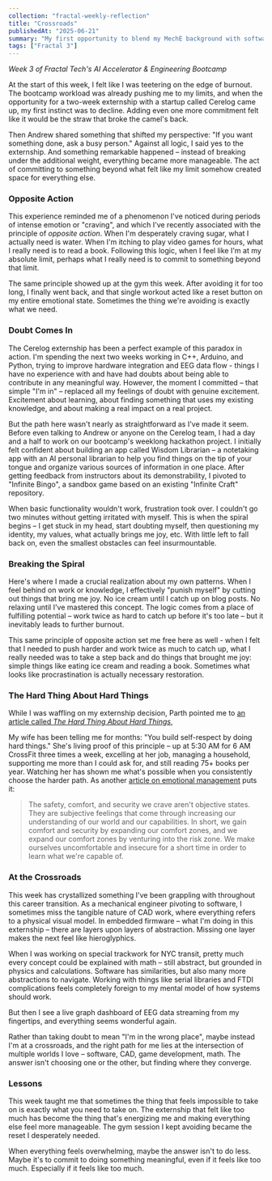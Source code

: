 ```yaml
---
collection: "fractal-weekly-reflection"
title: "Crossroads"
publishedAt: "2025-06-21"
summary: "My first opportunity to blend my MechE background with software"
tags: ["Fractal 3"]
---
```


_Week 3 of Fractal Tech's AI Accelerator & Engineering Bootcamp_

At the start of this week, I felt like I was teetering on the edge of burnout. The bootcamp workload was already pushing me to my limits, and when the opportunity for a two-week externship with a startup called Cerelog came up, my first instinct was to decline. Adding even one more commitment felt like it would be the straw that broke the camel's back.

Then Andrew shared something that shifted my perspective: "If you want something done, ask a busy person." Against all logic, I said yes to the externship. And something remarkable happened – instead of breaking under the additional weight, everything became more manageable. The act of committing to something beyond what felt like my limit somehow created space for everything else.

### Opposite Action

This experience reminded me of a phenomenon I've noticed during periods of intense emotion or "craving", and which I've recently associated with the principle of _opposite action_. When I'm desperately craving sugar, what I actually need is water. When I'm itching to play video games for hours, what I really need is to read a book. Following this logic, when I feel like I'm at my absolute limit, perhaps what I really need is to commit to something beyond that limit.

The same principle showed up at the gym this week. After avoiding it for too long, I finally went back, and that single workout acted like a reset button on my entire emotional state. Sometimes the thing we're avoiding is exactly what we need.

### Doubt Comes In

The Cerelog externship has been a perfect example of this paradox in action. I'm spending the next two weeks working in C++, Arduino, and Python, trying to improve hardware integration and EEG data flow - things I have no experience with and have had doubts about being able to contribute in any meaningful way. However, the moment I committed – that simple "I'm in" – replaced all my feelings of doubt with genuine excitement. Excitement about learning, about finding something that uses my existing knowledge, and about making a real impact on a real project.

But the path here wasn't nearly as straightforward as I've made it seem. Before even talking to Andrew or anyone on the Cerelog team, I had a day and a half to work on our bootcamp's weeklong hackathon project. I initially felt confident about building an app called Wisdom Librarian – a notetaking app with an AI personal librarian to help you find things on the tip of your tongue and organize various sources of information in one place. After getting feedback from instructors about its demonstrability, I pivoted to "Infinite Bingo", a sandbox game based on an existing "Infinite Craft" repository.

When basic functionality wouldn't work, frustration took over. I couldn't go two minutes without getting irritated with myself. This is when the spiral begins – I get stuck in my head, start doubting myself, then questioning my identity, my values, what actually brings me joy, etc. With little left to fall back on, even the smallest obstacles can feel insurmountable.

### Breaking the Spiral

Here's where I made a crucial realization about my own patterns. When I feel behind on work or knowledge, I effectively "punish myself" by cutting out things that bring me joy. No ice cream until I catch up on blog posts. No relaxing until I've mastered this concept. The logic comes from a place of fulfilling potential – work twice as hard to catch up before it's too late – but it inevitably leads to further burnout.

This same principle of opposite action set me free here as well - when I felt that I needed to push harder and work twice as much to catch up, what I really needed was to take a step back and do things that brought me joy: simple things like eating ice cream and reading a book. Sometimes what looks like procrastination is actually necessary restoration.

### The Hard Thing About Hard Things

While I was waffling on my externship decision, Parth pointed me to [an article called _The Hard Thing About Hard Things_](https://www.thepsmiths.com/p/review-the-hard-thing-about-hard),

My wife has been telling me for months: "You build self-respect by doing hard things." She's living proof of this principle – up at 5:30 AM for 6 AM CrossFit three times a week, excelling at her job, managing a household, supporting me more than I could ask for, and still reading 75+ books per year. Watching her has shown me what's possible when you consistently choose the harder path. As another [article on emotional management](https://www.scattered-thoughts.net/writing/emotional-management/) puts it:

> The safety, comfort, and security we crave aren't objective states. They are subjective feelings that come through increasing our understanding of our world and our capabilities. In short, we gain comfort and security by expanding our comfort zones, and we expand our comfort zones by venturing into the risk zone. We make ourselves uncomfortable and insecure for a short time in order to learn what we're capable of.

### At the Crossroads

This week has crystallized something I've been grappling with throughout this career transition. As a mechanical engineer pivoting to software, I sometimes miss the tangible nature of CAD work, where everything refers to a physical visual model. In embedded firmware – what I'm doing in this externship – there are layers upon layers of abstraction. Missing one layer makes the next feel like hieroglyphics.

When I was working on special trackwork for NYC transit, pretty much every concept could be explained with math – still abstract, but grounded in physics and calculations. Software has similarities, but also many more abstractions to navigate. Working with things like serial libraries and FTDI complications feels completely foreign to my mental model of how systems should work.

But then I see a live graph dashboard of EEG data streaming from my fingertips, and everything seems wonderful again.

Rather than taking doubt to mean "I'm in the wrong place", maybe instead I'm at a crossroads, and the right path for me lies at the intersection of multiple worlds I love – software, CAD, game development, math. The answer isn't choosing one or the other, but finding where they converge.

### Lessons

This week taught me that sometimes the thing that feels impossible to take on is exactly what you need to take on. The externship that felt like too much has become the thing that's energizing me and making everything else feel more manageable. The gym session I kept avoiding became the reset I desperately needed.

When everything feels overwhelming, maybe the answer isn't to do less. Maybe it's to commit to doing something meaningful, even if it feels like too much. Especially if it feels like too much.
